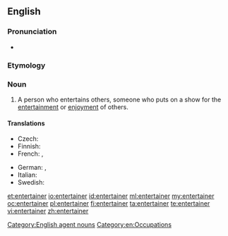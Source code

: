 ==English==

===Pronunciation===
* {{rhymes|eɪnə(r)}}

===Etymology===
{{suffix|entertain|er}}

===Noun===
{{wikipedia}}
{{en-noun}}

# A person who entertains others, someone who puts on a show for the [[entertainment]] or [[enjoyment]] of others.

====Translations====
{{trans-top|person who entertains}}
* Czech: {{t-|cs|bavič|m}}
* Finnish: {{t-|fi|viihdyttäjä}}
* French: {{t+|fr|amuseur|m}}, {{t+|fr|divertisseur|m}}
{{trans-mid}}
* German: {{t-|de|Unterhalter|m}}, {{t-|de|Entertainer|m}}
* Italian: {{t-|it|intrattenitore}}
* Swedish: {{t-|sv|underhållare|c}}
{{trans-bottom}}

[[Category:English agent nouns]]
[[Category:en:Occupations]]

[[et:entertainer]]
[[io:entertainer]]
[[id:entertainer]]
[[ml:entertainer]]
[[my:entertainer]]
[[oc:entertainer]]
[[pl:entertainer]]
[[fi:entertainer]]
[[ta:entertainer]]
[[te:entertainer]]
[[vi:entertainer]]
[[zh:entertainer]]
